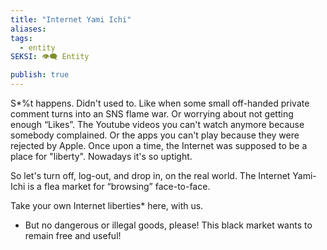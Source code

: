 ```yaml
---
title: "Internet Yami Ichi"
aliases: 
tags:
  - entity
SEKSI: 👁️‍🗨️ Entity

publish: true
---
```




S*%t happens. Didn't used to. Like when some small off-handed private comment turns into an SNS flame war. Or worrying about not getting enough “Likes”. The Youtube videos you can't watch anymore because somebody complained. Or the apps you can't play because they were rejected by Apple. Once upon a time, the Internet was supposed to be a place for "liberty". Nowadays it's so uptight.

So let's turn off, log-out, and drop in, on the real world. The Internet Yami-Ichi is a flea market for “browsing” face-to-face.

Take your own Internet liberties* here, with us.

* But no dangerous or illegal goods, please! This black market wants to remain free and useful!
